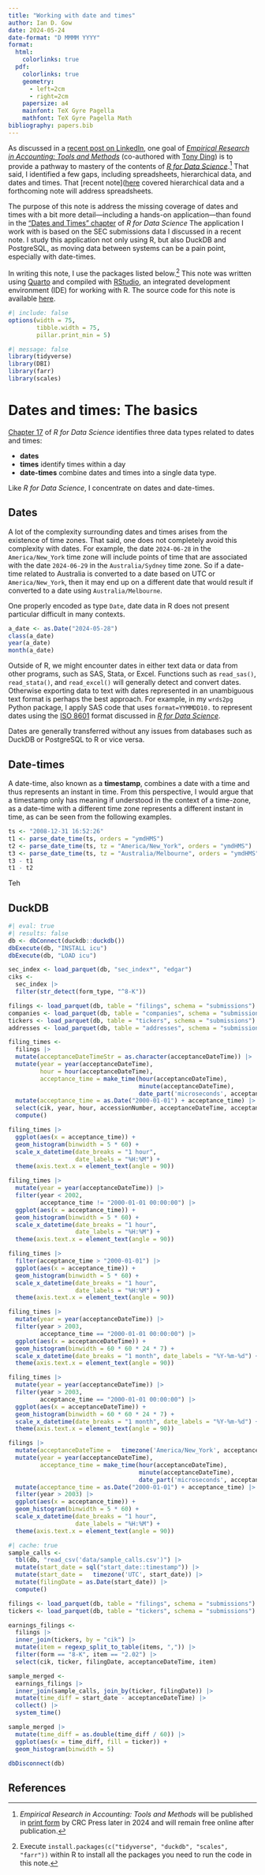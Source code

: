 ```yaml
---
title: "Working with date and times"
author: Ian D. Gow
date: 2024-05-24
date-format: "D MMMM YYYY"
format:
  html:
    colorlinks: true
  pdf: 
    colorlinks: true
    geometry:
      - left=2cm
      - right=2cm
    papersize: a4
    mainfont: TeX Gyre Pagella
    mathfont: TeX Gyre Pagella Math
bibliography: papers.bib
---
```


As discussed in a [recent post on LinkedIn](https://www.linkedin.com/posts/iangow_working-with-json-data-the-case-of-sec-submissions-activity-7199520005409906690-XlFZ), one goal of [*Empirical Research in Accounting: Tools and Methods*](https://iangow.github.io/far_book/) (co-authored with [Tony Ding](https://fbe.unimelb.edu.au/our-people/staff/accounting/tongqing-ding)) is to provide a pathway to mastery of the contents of [*R for Data Science*](https://r4ds.hadley.nz).^[*Empirical Research in Accounting: Tools and Methods* will be published in [print form](https://www.routledge.com/Empirical-Research-in-Accounting-Tools-and-Methods/Ding-Gow/p/book/9781032586502) by CRC Press later in 2024 and will remain free online after publication.]
That said, I identified a few gaps, including spreadsheets, hierarchical data, and dates and times.
That [recent note]([here](https://raw.githubusercontent.com/iangow/notes/main/sec_submissions.pdf) covered hierarchical data and a forthcoming note will address spreadsheets.

The purpose of this note is address the missing coverage of dates and times with a bit more detail---including a hands-on application---than found in the ["Dates and Times" chapter](https://r4ds.hadley.nz/datetimes) of *R for Data Science*
The application I work with is based on the SEC submissions data I discussed in a recent note.
I study this application not only using R, but also DuckDB and PostgreSQL, as moving data between systems can be a pain point, especially with date-times.

In writing this note, I use the packages listed below.^[Execute `install.packages(c("tidyverse", "duckdb", "scales", "farr"))` within R to install all the packages you need to run the code in this note.]
This note was written using [Quarto](https://quarto.org) and compiled with [RStudio](https://posit.co/products/open-source/rstudio/), an integrated development environment (IDE) for working with R.
The source code for this note is available [here](https://raw.githubusercontent.com/iangow/notes/main/datetimes.qmd).

```r
#| include: false
options(width = 75,
        tibble.width = 75,
        pillar.print_min = 5)
```

```r
#| message: false
library(tidyverse)
library(DBI)
library(farr)
library(scales)
```
# Dates and times: The basics

[Chapter 17](https://r4ds.hadley.nz/datetimes) of *R for Data Science* identifies three data types related to dates and times:

 - **dates**
 - **times** identify times within a day
 - **date-times** combine dates and times into a single data type.
 
Like *R for Data Science*, I concentrate on dates and date-times.

## Dates

A lot of the complexity surrounding dates and times arises from the existence of time zones.
That said, one does not completely avoid this complexity with dates.
For example, the date `2024-06-28` in the `America/New_York` time zone will include points of time that are associated with the date `2024-06-29` in the `Australia/Sydney` time zone.
So if a date-time related to Australia is converted to a date based on UTC or `America/New_York`, then it may end up on a different date that would result if converted to a date using `Australia/Melbourne`.

One properly encoded as type `Date`, date data in R does not present particular difficult in many contexts.

```r
a_date <- as.Date("2024-05-28")
class(a_date)
year(a_date)
month(a_date)
```

Outside of R, we might encounter dates in either text data or data from other programs, such as SAS, Stata, or Excel.
Functions such as `read_sas()`, `read_stata()`, and `read_excel()` will generally detect and convert dates.
Otherwise exporting data to text with dates represented in an unambiguous text format is perhaps the best approach.
For example, in my `wrds2pg` Python package, I apply SAS code that uses `format=YYMMDD10.` to represent dates using the [ISO 8601](https://en.wikipedia.org/wiki/ISO_8601) format discussed in [*R for Data Science*](https://r4ds.hadley.nz/datetimes#during-import).

Dates are generally transferred without any issues from databases such as DuckDB or PostgreSQL to R or vice versa.

## Date-times

A date-time, also known as a **timestamp**, combines a date with a time and thus represents an instant in time.
From this perspective, I would argue that a timestamp only has meaning if understood in the context of a time-zone, as a date-time with a different time zone represents a different instant in time, as can be seen from the following examples.

```r
ts <- "2008-12-31 16:52:26"
t1 <- parse_date_time(ts, orders = "ymdHMS")
t2 <- parse_date_time(ts, tz = "America/New_York", orders = "ymdHMS")
t3 <- parse_date_time(ts, tz = "Australia/Melbourne", orders = "ymdHMS")
t3 - t1
t1 - t2
```

Teh

## DuckDB

```r
#| eval: true
#| results: false
db <- dbConnect(duckdb::duckdb())
dbExecute(db, "INSTALL icu")
dbExecute(db, "LOAD icu")
```

```r
sec_index <- load_parquet(db, "sec_index*", "edgar")
ciks <-
  sec_index |>
  filter(str_detect(form_type, "^8-K")) 
```

```r
filings <- load_parquet(db, table = "filings", schema = "submissions")
companies <- load_parquet(db, table = "companies", schema = "submissions")
tickers <- load_parquet(db, table = "tickers", schema = "submissions")
addresses <- load_parquet(db, table = "addresses", schema = "submissions")
```

```r
filing_times <- 
  filings |>
  mutate(acceptanceDateTimeStr = as.character(acceptanceDateTime)) |>
  mutate(year = year(acceptanceDateTime),
         hour = hour(acceptanceDateTime),
         acceptance_time = make_time(hour(acceptanceDateTime),
                                     minute(acceptanceDateTime),
                                     date_part('microseconds', acceptanceDateTime) / 1e6)) |>
  mutate(acceptance_time = as.Date("2000-01-01") + acceptance_time) |>
  select(cik, year, hour, accessionNumber, acceptanceDateTime, acceptance_time) |>
  compute() 
```

```r
filing_times |>
  ggplot(aes(x = acceptance_time)) + 
  geom_histogram(binwidth = 5 * 60) +
  scale_x_datetime(date_breaks = "1 hour",
                   date_labels = "%H:%M") +
  theme(axis.text.x = element_text(angle = 90))
```

```r
filing_times |> 
  mutate(year = year(acceptanceDateTime)) |> 
  filter(year < 2002,
         acceptance_time != "2000-01-01 00:00:00") |>
  ggplot(aes(x = acceptance_time)) + 
  geom_histogram(binwidth = 5 * 60) +
  scale_x_datetime(date_breaks = "1 hour",
                   date_labels = "%H:%M") +
  theme(axis.text.x = element_text(angle = 90))
```

```r
filing_times |>
  filter(acceptance_time > "2000-01-01") |>
  ggplot(aes(x = acceptance_time)) + 
  geom_histogram(binwidth = 5 * 60) +
  scale_x_datetime(date_breaks = "1 hour",
                   date_labels = "%H:%M") +
  theme(axis.text.x = element_text(angle = 90))
```

```r
filing_times |> 
  mutate(year = year(acceptanceDateTime)) |> 
  filter(year > 2003,
         acceptance_time == "2000-01-01 00:00:00") |>
  ggplot(aes(x = acceptanceDateTime)) + 
  geom_histogram(binwidth = 60 * 60 * 24 * 7) +
  scale_x_datetime(date_breaks = "1 month", date_labels = "%Y-%m-%d") +
  theme(axis.text.x = element_text(angle = 90))
```

```r
filing_times |> 
  mutate(year = year(acceptanceDateTime)) |> 
  filter(year > 2003,
         acceptance_time == "2000-01-01 00:00:00") |>
  ggplot(aes(x = acceptanceDateTime)) + 
  geom_histogram(binwidth = 60 * 60 * 24 * 7) +
  scale_x_datetime(date_breaks = "1 month", date_labels = "%Y-%m-%d") +
  theme(axis.text.x = element_text(angle = 90))
```

```r
filings |>
  mutate(acceptanceDateTime =	timezone('America/New_York', acceptanceDateTime)) |>
  mutate(year = year(acceptanceDateTime),
         acceptance_time = make_time(hour(acceptanceDateTime),
                                     minute(acceptanceDateTime),
                                     date_part('microseconds', acceptanceDateTime) / 1e6)) |>
  mutate(acceptance_time = as.Date("2000-01-01") + acceptance_time) |>
  filter(year > 2003) |>
  ggplot(aes(x = acceptance_time)) + 
  geom_histogram(binwidth = 5 * 60) +
  scale_x_datetime(date_breaks = "1 hour",
                   date_labels = "%H:%M") +
  theme(axis.text.x = element_text(angle = 90))
```

```r
#| cache: true
sample_calls <-
  tbl(db, "read_csv('data/sample_calls.csv')") |>
  mutate(start_date = sql("start_date::timestamp")) |>
  mutate(start_date =	timezone('UTC', start_date)) |>
  mutate(filingDate = as.Date(start_date)) |>
  compute()

filings <- load_parquet(db, table = "filings", schema = "submissions")
tickers <- load_parquet(db, table = "tickers", schema = "submissions")

earnings_filings <-
  filings |>
  inner_join(tickers, by = "cik") |>
  mutate(item = regexp_split_to_table(items, ",")) |>
  filter(form == "8-K", item == "2.02") |>
  select(cik, ticker, filingDate, acceptanceDateTime, item)

sample_merged <-
  earnings_filings |>
  inner_join(sample_calls, join_by(ticker, filingDate)) |>
  mutate(time_diff = start_date - acceptanceDateTime) |>
  collect() |>
  system_time()
```

```r
sample_merged |>
  mutate(time_diff = as.double(time_diff / 60)) |>
  ggplot(aes(x = time_diff, fill = ticker)) +
  geom_histogram(binwidth = 5)
```


```r
dbDisconnect(db)
```

## References {-}

